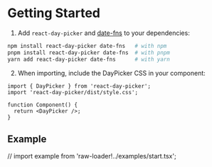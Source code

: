 # Getting Started

1. Add `react-day-picker` and [date-fns](https://date-fns.org) to your dependencies:

```bash
npm install react-day-picker date-fns   # with npm
pnpm install react-day-picker date-fns  # with pnpm
yarn add react-day-picker date-fns      # with yarn
```

2. When importing, include the DayPicker CSS in your component:

```tsx
import { DayPicker } from 'react-day-picker';
import 'react-day-picker/dist/style.css';

function Component() {
  return <DayPicker />;
}
```

## Example

// import example from 'raw-loader!../examples/start.tsx';

<CustomSandpack />
